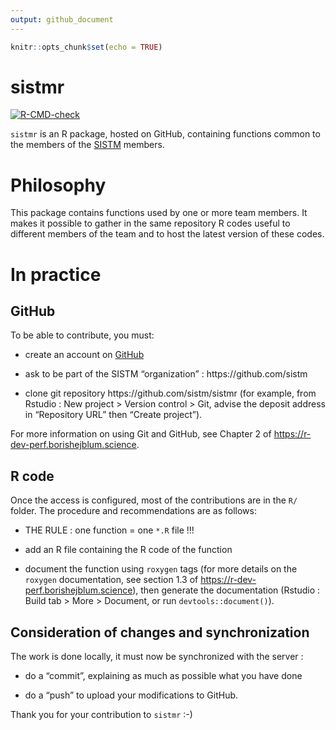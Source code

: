 ```yaml
---
output: github_document
---
```


```r
knitr::opts_chunk$set(echo = TRUE)
```

# sistmr

<!-- badges: start -->
  [![R-CMD-check](https://github.com/sistm/sistmr/workflows/R-CMD-check/badge.svg)](https://github.com/sistm/sistmr/actions)
<!-- badges: end -->
 
`sistmr` is an R package, hosted on GitHub, containing functions common to the members of the [SISTM](bph.center/les-equipes/statistiques-pour-la-medecine-translationnelle-sistm/) members.

# Philosophy

This package contains functions used by one or more team members. It makes it possible to gather in the same repository R codes useful to different members of the team and to host the latest version of these codes.

# In practice

## GitHub

To be able to contribute, you must:

- create an account on [GitHub](https://github.com/)

- ask to be part of the SISTM "organization" : https://github.com/sistm

- clone git repository https://github.com/sistm/sistmr (for example, from Rstudio : New project > Version control > Git, advise the deposit address in "Repository URL" then "Create project").

For more information on using Git and GitHub, see Chapter 2 of [https://r-dev-perf.borishejblum.science](https://r-dev-perf.borishejblum.science/controle-de-version-avec-git-et-github-hitorique-de-changement.html).

## R code 

Once the access is configured, most of the contributions are in the `R/` folder. The procedure and recommendations are as follows: 

- THE RULE : one function = one `*.R` file !!!

- add an R file containing the R code of the function

- document the function using `roxygen` tags (for more details on the `roxygen` documentation, see section 1.3 of [https://r-dev-perf.borishejblum.science](https://r-dev-perf.borishejblum.science/construire-un-package-r.html#documenter-une-fonction)), then generate the documentation (Rstudio : Build tab > More > Document, or run `devtools::document()`).

## Consideration of changes and synchronization

The work is done locally, it must now be synchronized with the server :

- do a "commit", explaining as much as possible what you have done

- do a "push" to upload your modifications to GitHub.

Thank you for your contribution to `sistmr` :-)
